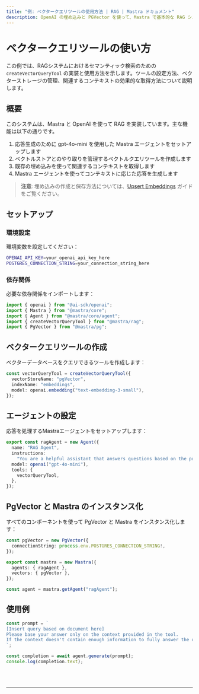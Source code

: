```yaml
---
title: "例: ベクタークエリツールの使用方法 | RAG | Mastra ドキュメント"
description: OpenAI の埋め込みと PGVector を使って、Mastra で基本的な RAG システムを実装する例です。
---
```





# ベクタークエリツールの使い方

この例では、RAGシステムにおけるセマンティック検索のための `createVectorQueryTool` の実装と使用方法を示します。ツールの設定方法、ベクターストレージの管理、関連するコンテキストの効果的な取得方法について説明します。



## 概要

このシステムは、Mastra と OpenAI を使って RAG を実装しています。主な機能は以下の通りです。

1. 応答生成のために gpt-4o-mini を使用した Mastra エージェントをセットアップします
2. ベクトルストアとのやり取りを管理するベクトルクエリツールを作成します
3. 既存の埋め込みを使って関連するコンテキストを取得します
4. Mastra エージェントを使ってコンテキストに応じた応答を生成します

> **注意**: 埋め込みの作成と保存方法については、[Upsert Embeddings](/examples/rag/upsert/upsert-embeddings) ガイドをご覧ください。



## セットアップ

### 環境設定

環境変数を設定してください：

```bash filename=".env"
OPENAI_API_KEY=your_openai_api_key_here
POSTGRES_CONNECTION_STRING=your_connection_string_here
```

### 依存関係

必要な依存関係をインポートします：

```typescript copy showLineNumbers filename="src/index.ts"
import { openai } from "@ai-sdk/openai";
import { Mastra } from "@mastra/core";
import { Agent } from "@mastra/core/agent";
import { createVectorQueryTool } from "@mastra/rag";
import { PgVector } from "@mastra/pg";
```



## ベクタークエリツールの作成

ベクターデータベースをクエリできるツールを作成します：

```typescript copy showLineNumbers{7} filename="src/index.ts"
const vectorQueryTool = createVectorQueryTool({
  vectorStoreName: "pgVector",
  indexName: "embeddings",
  model: openai.embedding("text-embedding-3-small"),
});
```



## エージェントの設定

応答を処理するMastraエージェントをセットアップします：

```typescript copy showLineNumbers{13} filename="src/index.ts"
export const ragAgent = new Agent({
  name: "RAG Agent",
  instructions:
    "You are a helpful assistant that answers questions based on the provided context. Keep your answers concise and relevant.",
  model: openai("gpt-4o-mini"),
  tools: {
    vectorQueryTool,
  },
});
```



## PgVector と Mastra のインスタンス化

すべてのコンポーネントを使って PgVector と Mastra をインスタンス化します：

```typescript copy showLineNumbers{23} filename="src/index.ts"
const pgVector = new PgVector({
  connectionString: process.env.POSTGRES_CONNECTION_STRING!,
});

export const mastra = new Mastra({
  agents: { ragAgent },
  vectors: { pgVector },
});

const agent = mastra.getAgent("ragAgent");
```



## 使用例

```typescript copy showLineNumbers{32} filename="src/index.ts"
const prompt = `
[Insert query based on document here]
Please base your answer only on the context provided in the tool. 
If the context doesn't contain enough information to fully answer the question, please state that explicitly.
`;

const completion = await agent.generate(prompt);
console.log(completion.text);
```

<br />
<br />
<hr className="dark:border-[#404040] border-gray-300" />
<br />
<br />
<GithubLink
  link={
    "https://github.com/mastra-ai/mastra/blob/main/examples/basics/rag/basic-rag"
  }
/>
